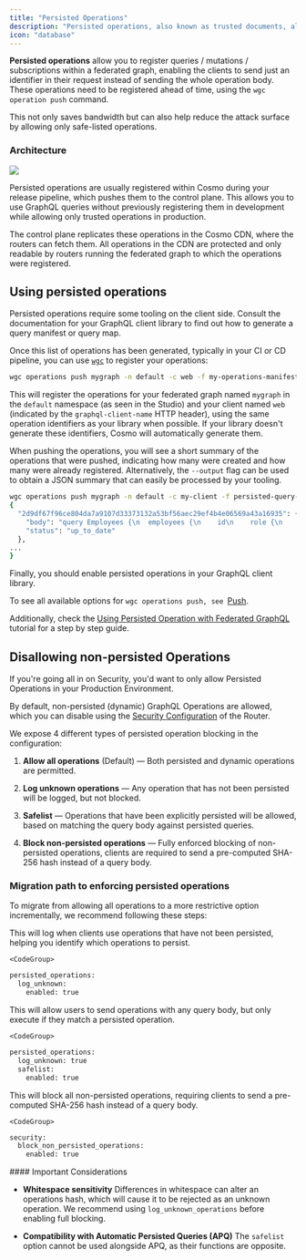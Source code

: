 ---
title: "Persisted Operations"
description: "Persisted operations, also known as trusted documents, allow you to register trusted operations in the router"
icon: "database"
---

**Persisted operations** allow you to register queries / mutations / subscriptions within a federated graph, enabling the clients to send just an identifier in their request instead of sending the whole operation body. These operations need to be registered ahead of time, using the `wgc operation push` command.

This not only saves bandwidth but can also help reduce the attack surface by allowing only safe-listed operations.

### Architecture

<Frame >
  <img src="/images/router/persisted-queries/image-1.png" />
</Frame>

Persisted operations are usually registered within Cosmo during your release pipeline, which pushes them to the control plane. This allows you to use GraphQL queries without previously registering them in development while allowing only trusted operations in production.

The control plane replicates these operations in the Cosmo CDN, where the routers can fetch them. All operations in the CDN are protected and only readable by routers running the federated graph to which the operations were registered.

## Using persisted operations

Persisted operations require some tooling on the client side. Consult the documentation for your GraphQL client library to find out how to generate a query manifest or query map.

Once this list of operations has been generated, typically in your CI or CD pipeline, you can use [`wgc`](/cli/intro) to register your operations:

```bash
wgc operations push mygraph -n default -c web -f my-operations-manifest.json
```

This will register the operations for your federated graph named `mygraph` in the `default` namespace (as seen in the Studio) and your client named `web` (indicated by the `graphql-client-name` HTTP header), using the same operation identifiers as your library when possible. If your library doesn't generate these identifiers, Cosmo will automatically generate them.

When pushing the operations, you will see a short summary of the operations that were pushed, indicating how many were created and how many were already registered. Alternatively, the `--output` flag can be used to obtain a JSON summary that can easily be processed by your tooling.

```bash
wgc operations push mygraph -n default -c my-client -f persisted-query-manifest.json --format json                                   (11-25 10:23)
{
  "2d9df67f96ce804da7a9107d33373132a53bf56aec29ef4b4e06569a43a16935": {
    "body": "query Employees {\n  employees {\n    id\n    role {\n      department\n      title\n      __typename\n    }\n    details {\n      forename\n      surname\n      location\n      __typename\n    }\n    __typename\n  }\n}",
    "status": "up_to_date"
  },
...
}
```

Finally, you should enable persisted operations in your GraphQL client library.

To see all available options for `wgc operations push, see `[Push](/cli/operations/push).

Additionally, check the [Using Persisted Operation with Federated GraphQL](/tutorial/using-persisted-operations) tutorial for a step by step guide.

## Disallowing non-persisted Operations

If you're going all in on Security, you'd want to only allow Persisted Operations in your Production Environment.

By default, non-persisted (dynamic) GraphQL Operations are allowed, which you can disable using the [Security Configuration](/router/configuration#security) of the Router.

We expose 4 different types of persisted operation blocking in the configuration:

1. **Allow all operations** (Default) — Both persisted and dynamic operations are permitted.

2. **Log unknown operations** — Any operation that has not been persisted will be logged, but not blocked.

3. **Safelist** — Operations that have been explicitly persisted will be allowed, based on matching the query body against persisted queries.

4. **Block non-persisted operations** — Fully enforced blocking of non-persisted operations, clients are required to send a pre-computed SHA-256 hash instead of a query body.

### Migration path to enforcing persisted operations

To migrate from allowing all operations to a more restrictive option incrementally, we recommend following these steps:

<Steps>
  <Step title="Enable log_unknown">
    This will log when clients use operations that have not been persisted, helping you identify which operations to persist.

    <CodeGroup>
  ```bash config.yaml
  persisted_operations:
    log_unknown:
      enabled: true
  ```
</CodeGroup>
  </Step>
  <Step title="Enable safelist">
    This will allow users to send operations with any query body, but only execute if they match a persisted operation.

    <CodeGroup>
  ```bash config.yaml
  persisted_operations:
    log_unknown: true
    safelist:
      enabled: true
  ```
</CodeGroup>
  </Step>
  <Step title="Enable block_non_persisted_operations">
    This will block all non-persisted operations, requiring clients to send a pre-computed SHA-256 hash instead of a query body.

    <CodeGroup>
  ```bash config.yaml
  security:
    block_non_persisted_operations:
      enabled: true
  ```
</CodeGroup>
  </Step>
</Steps>

<Info>
  #### Important Considerations

  * **Whitespace sensitivity** Differences in whitespace can alter an operations hash, which will cause it to be rejected as an unknown operation. We recommend using `log_unknown_operations` before enabling full blocking.

  * **Compatibility with Automatic Persisted Queries (APQ)** The `safelist` option cannot be used alongside APQ, as their functions are opposite.
</Info>

